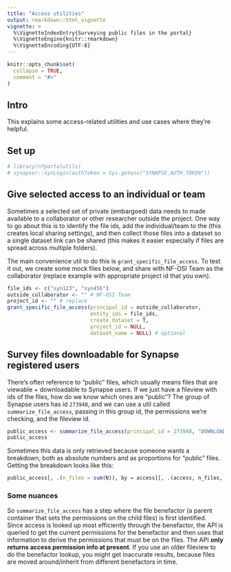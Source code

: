 ```yaml
---
title: "Access utilities"
output: rmarkdown::html_vignette
vignette: >
  %\VignetteIndexEntry{Surveying public files in the portal}
  %\VignetteEngine{knitr::rmarkdown}
  %\VignetteEncoding{UTF-8}
---
```


```r
knitr::opts_chunk$set(
  collapse = TRUE,
  comment = "#>"
)
```

## Intro

This explains some access-related utilities and use cases where they're helpful.

## Set up 

```r
# library(nfportalutils)
# synapser::synLogin(authToken = Sys.getenv("SYNAPSE_AUTH_TOKEN"))
```

## Give selected access to an individual or team

Sometimes a selected set of private (embargoed) data needs to made available to a collaborator or other researcher outside the project. 
One way to go about this is to identify the file ids, add the individual/team to the (this creates local sharing settings), and then collect those files into a dataset so a single dataset link can be shared (this makes it easier especially if files are spread across multiple folders).

The main convenience util to do this is `grant_specific_file_access`.
To test it out, we create some mock files below, and share with NF-OSI Team as the collaborator (replace example with appropriate project id that you own). 

```r

file_ids <- c("syn123", "syn456")
outside_collaborator <- "" # NF-OSI Team
project_id <- "" # replace
grant_specific_file_access(principal_id = outside_collaborator,
                           entity_ids = file_ids, 
                           create_dataset = T, 
                           project_id = NULL, 
                           dataset_name = NULL) # optional 

```

## Survey files downloadable for Synapse registered users

There's often reference to "public" files, which usually means files that are viewable + downloadable to Synapse users.
If we just have a fileview with ids of the files, how do we know which ones are "public"?
The group of Synapse users has id `273948`, and we can use a util called `summarize_file_access`, passing in this group id, the permissions we're checking, and the fileview id. 

```r
public_access <- summarize_file_access(principal_id = 273948, "DOWNLOAD", "syn16858331")
public_access
```

Sometimes this data is only retrieved because someone wants a breakdown, both as absolute numbers and as proportions for "public" files.
Getting the breakdown looks like this:
```r
public_access[, .(n_files = sum(N)), by = access][, .(access, n_files, proportion = n_files / sum(n_files))]
```

### Some nuances

So `summarize_file_access` has a step where the file benefactor (a parent container that sets the permissions on the child files) is first identified. 
Since access is looked up most efficiently through the benefactor, the API is queried to get the current permissions for the benefactor and then uses that information to derive the permissions that must be on the files.
The API **only returns access permission info at present**.
If you use an older fileview to do the benefactor lookup, you might get inaccurate results, because files are moved around/inherit from different benefactors in time.


